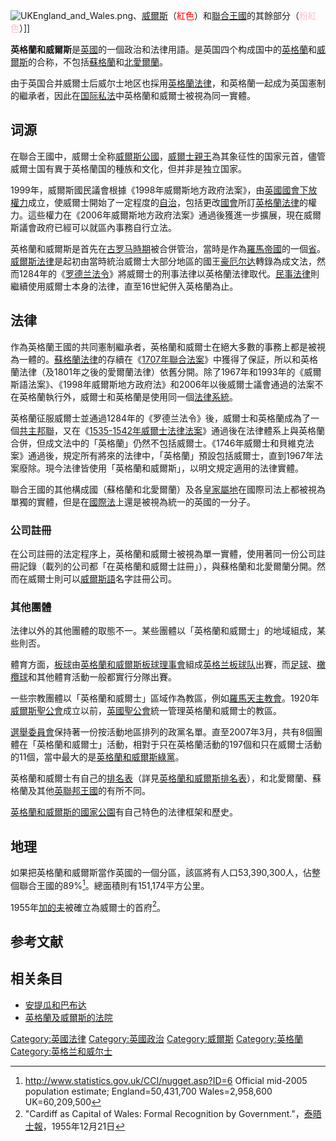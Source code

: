 {{NoteTA
|G1=PoliticiansUK
|G2=TO
}}
{{Infobox geopolitical organization
|name = '''英格蘭和威爾斯'''
|native_name =[[威尔士语|威語]]：'''Cymru a Lloegr'''<br/>
[[英語|英語]]：'''England and Wales'''
|linking_name =      
|image_flag =  
|alt_flag =       
|flag_border =       <!--set to no to disable border around the flag-->
|symbol_type =       <!-- Symbol, Emblem, Logo, etc. -->
|image_symbol =      
|alt_symbol =        <!-- alt text for symbol -->
|symbol_width =      <!-- Symbol image's width (default 85px) -->
|motto =             
|englishmotto =      
|anthem =            
|text_symbol_type =  
|text_symbol =       
|image_map =         File:England and Wales within the UK and Europe.svg
|loctext =           英國境內
|alt_map =           
|map_width =         270px
|map_caption = 
|image_map2 =         File:England and Wales.svg
|loctext2 =           英國境內
|alt_map2 =           
|map_width2 =         270px
|map_caption2 = 
|org_type =          [[司法管轄權|司法管轄權]]
|membership_type = 
|membership = [[君主立憲|君主立憲]]之一
|admin_center_type = 
|admin_center =      [[倫敦|倫敦]]
|languages_type =    
|languages =  
|leader_title1 =     
|leader_name1 = 
|leader_title2 =    
|leader_name2 = 
<!--......-->
|leader_title14 = 
|leader_name14 =
|established = 
|established_event1 = [[羅馬不列顛尼亞|羅馬帝國行省]]
|established_date1 = 西元 43 年
|established_event2 = [[愛德華一世|愛德華征服威爾斯]]
|established_date2 = 1277–年1283年
|established_event3 = 威爾斯法案
|established_date3 = 1535年–1542年
|alliance =
|official_website = 
|area_magnitude = 
|area_km2 = 151,149
|area_sq_mi =        
|area_footnote =     
|percent_water = 
|area_label =        <!-- label under "Area" (default is "Total") -->
|area_label2 =       <!-- label below area_label (optional) -->
|area_dabodyalign =  <!-- text after area_label2 (optional) -->
|population_estimate = 5607萬人
|population_estimate_year = 2011年
|population_density_km2 = 
|population_density_sq_mi = 
|Gini =              <!-- number only, 0–100 -->
|Gini_ref =          <!-- for any ref/s to associate with Gini number -->
|Gini_year = 
|HDI =               <!-- number only, 0–1 -->
|HDI_ref =           <!-- for any ref/s to associate with HDI number -->
|HDI_year = 
|currency = [[英鎊|英鎊]]<BR>([[ISO_4217|GBP]]; [[£|£]])
|time_zone = [[西歐時間|WET]]
|demonym=|area_rank=|GDP_PPP=|GDP_PPP_year=|today=}}

[[File:UKEngland_and_Wales.png|frame]]、[[威爾斯|威爾斯]]（<span style="color: Red;">紅色</span>）和[[聯合王國|聯合王國]]的其餘部分（<span style="color: Pink;">粉紅色</span>）]]

'''英格蘭和威爾斯'''是[[英國|英國]]的一個政治和法律用語。是英国四个构成国中的[[英格蘭|英格蘭]]和[[威爾斯|威爾斯]]的合称，不包括[[蘇格蘭|蘇格蘭]]和[[北愛爾蘭|北愛爾蘭]]。

由于英国合并威爾士后威尔士地区也採用[[英格蘭法律|英格蘭法律]]，和英格蘭一起成为英国憲制的繼承者，因此在[[国际私法|国际私法]]中英格蘭和威爾士被視為同一實體。

==词源==
在聯合王國中，威爾士全称[[威爾斯公國|威爾斯公國]]，[[威爾士親王|威爾士親王]]為其象征性的国家元首，儘管威爾士国有異于英格蘭国的種族和文化，但并非是独立国家。

1999年，威爾斯國民議會根據《1998年威爾斯地方政府法案》，由[[英國國會|英國國會]][[權力下放|下放權力]]成立，使威爾士開始了一定程度的[[自治|自治]]，包括更改[[國會|國會]]所訂[[英格蘭法律|英格蘭法律]]的權力。這些權力在《2006年威爾斯地方政府法案》通過後獲進一步擴展，現在威爾斯議會政府已經可以就區內事務自行立法。

英格蘭和威爾斯是首先在[[罗马统治下的不列颠|古罗马時期]]被合併管治，當時是作為[[羅馬帝國|羅馬帝國]]的一個[[省|省]]。[[威爾斯法律|威爾斯法律]]是起初由當時統治威爾士大部分地區的國王[[豪厄尔达|豪厄尔达]]轉錄為成文法，然而1284年的《[[罗德兰法令|罗德兰法令]]》將威爾士的刑事法律以英格蘭法律取代。[[民法|民事法律]]則繼續使用威爾士本身的法律，直至16世紀併入英格蘭為止。

==法律==
作為英格蘭王國的共同憲制繼承者，英格蘭和威爾士在絕大多數的事務上都是被視為一體的。[[蘇格蘭法律|蘇格蘭法律]]的存續在《[[1707年聯合法案|1707年聯合法案]]》中獲得了保証，所以和英格蘭法律（及1801年之後的愛爾蘭法律）依舊分開。除了1967年和1993年的《威爾斯語法案》、《1998年威爾斯地方政府法》和2006年以後威爾士議會通過的法案不在英格蘭執行外，威爾士和英格蘭是使用同一個[[法律體系|法律系統]]。

英格蘭征服威爾士並通過1284年的《罗德兰法令》後，威爾士和英格蘭成為了一個[[共主邦聯|共主邦聯]]，又在《[[1535年-1542年威尔士法案|1535-1542年威爾士法律法案]]》通過後在法律體系上與英格蘭合併，但成文法中的「英格蘭」仍然不包括威爾士。《1746年威爾士和貝維克法案》通過後，規定所有將來的法律中，「英格蘭」預設包括威爾士，直到1967年法案廢除。現今法律皆使用「英格蘭和威爾斯」，以明文規定適用的法律實體。

聯合王國的其他構成國（蘇格蘭和北愛爾蘭）及各[[王冠屬地|皇家屬地]]在國際司法上都被視為單獨的實體，但是在[[國際法|國際法]]上還是被視為統一的英國的一分子。

===公司註冊===
在公司註冊的法定程序上，英格蘭和威爾士被視為單一實體，使用著同一份公司註冊記錄（載列的公司都「在英格蘭和威爾士註冊」），與蘇格蘭和北愛爾蘭分開。然而在威爾士則可以[[威爾斯語|威爾斯語]]名字註冊公司。

===其他團體===
法律以外的其他團體的取態不一。某些團體以「英格蘭和威爾士」的地域組成，某些則否。

體育方面，[[板球|板球]]由[[英格蘭和威爾斯板球理事會|英格蘭和威爾斯板球理事會]]組成[[英格兰板球队|英格兰板球队]]出賽，而[[足球|足球]]、[[橄欖球|橄欖球]]和其他體育活動一般都實行分隊出賽。

一些宗教團體以「英格蘭和威爾士」區域作為教區，例如[[羅馬天主教會|羅馬天主教會]]。1920年[[威爾斯聖公會|威爾斯聖公會]]成立以前，[[英國聖公會|英國聖公會]]統一管理英格蘭和威爾士的教區。

[[選舉委員會_(英國)|選舉委員會]]保持著一份按活動地區排列的政黨名單。直至2007年3月，共有8個團體在「英格蘭和威爾士」活動，相對于只在英格蘭活動的197個和只在威爾士活動的11個，當中最大的是[[英格蘭和威爾斯綠黨|英格蘭和威爾斯綠黨]]。

英格蘭和威爾士有自己的[[排名表|排名表]]（詳見[[英格蘭和威爾斯排名表|英格蘭和威爾斯排名表]]），和北愛爾蘭、蘇格蘭及其他[[英聯邦王國|英聯邦王國]]的有所不同。

[[英格蘭和威爾斯的國家公園|英格蘭和威爾斯的國家公園]]有自己特色的法律框架和歷史。

==地理==
如果把英格蘭和威爾斯當作英國的一個分區，該區將有人口53,390,300人，佔整個聯合王國的89%<ref>http://www.statistics.gov.uk/CCI/nugget.asp?ID=6 {{Webarchive|url=http://webarchive.nationalarchives.gov.uk/20021202165044/http://www.statistics.gov.uk/CCI/nugget.asp?ID=6 |date=2002-12-02 }} Official mid-2005 population estimate; England=50,431,700 Wales=2,958,600 UK=60,209,500</ref>。總面積則有151,174平方公里。

1955年[[加的夫|加的夫]]被確立為威爾士的首府<ref>"Cardiff as Capital of Wales: Formal Recognition by Government."，[[泰晤士報|泰晤士報]]，1955年12月21日</ref>。

==参考文献==
{{reflist}}

==相关条目==
*[[安提瓜和巴布达|安提瓜和巴布达]]
* [[英格蘭及威爾斯的法院|英格蘭及威爾斯的法院]]

[[Category:英國法律|Category:英國法律]]
[[Category:英國政治|Category:英國政治]]
[[Category:威爾斯|Category:威爾斯]]
[[Category:英格蘭|Category:英格蘭]]
[[Category:英格兰和威尔士|Category:英格兰和威尔士]]
